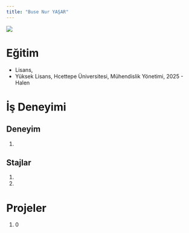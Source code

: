 ```yaml
---
title: "Buse Nur YAŞAR"
---
```


![](/assets/images/buse.jpeg){fig-align="center"}

# Eğitim

-   Lisans,
-   Yüksek Lisans, Hcettepe Üniversitesi, Mühendislik Yönetimi, 2025 - Halen

# İş Deneyimi

## Deneyim

1.  

## Stajlar

1.  

2.  

# Projeler

1.  0
